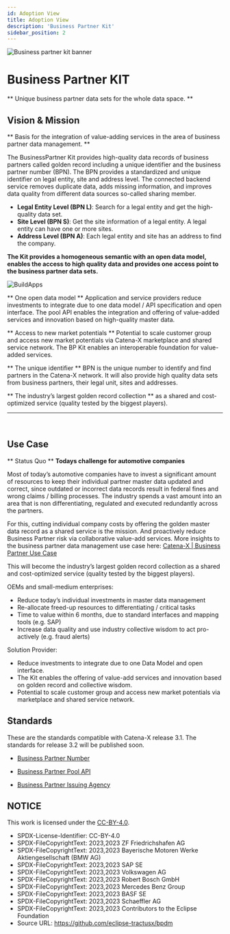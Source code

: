 ```yaml
---
id: Adoption View
title: Adoption View
description: 'Business Partner Kit'
sidebar_position: 2
---
```


![Business partner kit banner](@site/static/img/BPKitIcon.png)

# Business Partner KIT

** Unique business partner data sets for the whole data space. **
## Vision & Mission
** Basis for the integration of value-adding services in the area of business partner data management. **

The BusinessPartner Kit provides high-quality data records of business partners called golden record including a unique identifier and the business partner number (BPN). The BPN provides a standardized and unique identifier on legal entity, site and address level. The connected backend service removes duplicate data, adds missing information, and improves data quality from different data sources so-called sharing member.

- **Legal Entity Level (BPN L)**: Search for a legal entity and get the high-quality data set.
- **Site Level (BPN S)**: Get the site information of a legal entity. A legal entity can have one or more sites.
- **Address Level (BPN A)**: Each legal entity and site has an address to find the company.

**The Kit provides a homogeneous semantic with an open data model, enables the access to high quality data and provides one access point to the business partner data sets.**
<br/>

![BuildApps](@site/static/img/BPKITBuildApps.png)

** One open data model **
Application and service providers reduce investments to integrate due to one data model / API specification and open interface. The pool API enables the integration and offering of value-added services and innovation based on high-quality master data. 

** Access to new market potentials **
Potential to scale customer group and access new market potentials via Catena-X marketplace and shared service network. The BP Kit enables an interoperable foundation for value-added services. 

** The unique identifier **
BPN is the unique number to identify and find partners in the Catena-X network. It will also provide high quality data sets from business partners, their legal unit, sites and addresses. 

** The industry’s largest golden record collection **
as a shared and cost-optimized service (quality tested by the biggest players).

---
<br/>

## Use Case
** Status Quo **
**Todays challenge for automotive companies**

Most of today’s automotive companies have to invest a significant amount of resources to keep their individual partner master data updated and correct, since outdated or incorrect data records result in federal fines and wrong claims / billing processes. The industry spends a vast amount into an area that is non differentiating, regulated and executed redundantly across the partners.

For this, cutting individual company costs by offering the golden master data record as a shared service is the mission. And proactively reduce Business Partner risk via collaborative value-add services.
More insights to the business partner data management use case here: [Catena-X | Business Partner Use Case](https://catena-x.net/fileadmin/user_upload/Standard-Bibliothek/5_PC_BPDM_v.2.1/BPM_-_001_BUSINESS_PARTNER_NUMBER_PlatformCapabilityBPDM_v2.1.pdf)

This will become the industry’s largest golden record collection as a shared and cost-optimized service (quality tested by the biggest players).

OEMs and small-medium enterprises:

- Reduce today’s individual investments in master data management
- Re-allocate freed-up resources to differentiating / critical tasks
- Time to value within 6 months, due to standard interfaces and mapping tools (e.g. SAP)
- Increase data quality and use industry collective wisdom to act pro-actively (e.g. fraud alerts)

Solution Provider:

- Reduce investments to integrate due to one Data Model and open interface.
- The Kit enables the offering of value-add services and innovation based on golden record and collective wisdom.
- Potential to scale customer group and access new market potentials via marketplace and shared service network.

## Standards
These are the standards compatible with Catena-X release 3.1. The standards for release 3.2 will be published soon.

- [Business Partner Number](https://catena-x.net/fileadmin/user_upload/Standard-Bibliothek/Update_PDF_Maerz/5_BPDM/CX_-_0010_BUSINESS_PARTNER_NUMBER_PlatformCapabilityBPDM_v_1.0.1.pdf)

- [Business Partner Pool API](https://catena-x.net/fileadmin/user_upload/Standard-Bibliothek/Update_PDF_Maerz/5_BPDM/CX_-_0012_Business_Partner_Pool_API_v_1.1.1.pdf)

- [Business Partner Issuing Agency](https://catena-x.net/fileadmin/user_upload/Standard-Bibliothek/Update_PDF_Maerz/5_BPDM/CX_-_0011_ISSUING_AGENCY_PlatformCapabilityBPDM_v_1.0.1.pdf)

## NOTICE

This work is licensed under the [CC-BY-4.0](https://creativecommons.org/licenses/by/4.0/legalcode).

- SPDX-License-Identifier: CC-BY-4.0
- SPDX-FileCopyrightText: 2023,2023 ZF Friedrichshafen AG
- SPDX-FileCopyrightText: 2023,2023 Bayerische Motoren Werke Aktiengesellschaft (BMW AG)
- SPDX-FileCopyrightText: 2023,2023 SAP SE
- SPDX-FileCopyrightText: 2023,2023 Volkswagen AG
- SPDX-FileCopyrightText: 2023,2023 Robert Bosch GmbH
- SPDX-FileCopyrightText: 2023,2023 Mercedes Benz Group
- SPDX-FileCopyrightText: 2023,2023 BASF SE
- SPDX-FileCopyrightText: 2023,2023 Schaeffler AG
- SPDX-FileCopyrightText: 2023,2023 Contributors to the Eclipse Foundation
- Source URL: https://github.com/eclipse-tractusx/bpdm
